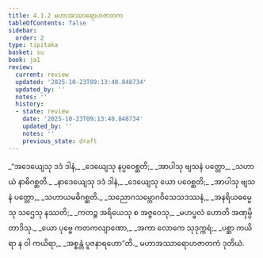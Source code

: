 ```yaml
---
title: 4.1.2 မဟာအဿာရောဟဇာတက
tableOfContents: false
sidebar:
  order: 2
type: tipitaka
basket: su
book: ja1
review:
  current: review
  updated: '2025-10-23T09:13:40.848734'
  updated_by: ''
  notes: ''
  history:
  - state: review
    date: '2025-10-23T09:13:40.848734'
    updated_by: ''
    notes: ''
    previous_state: draft
---
```



<ReviewStatus review={frontmatter.review} showDetails={true} />

<HypothesisAnnotation frontmatter={frontmatter} />

<DynamicBreadcrumb />

<Division number="5" book="ja1" e="ch" v="22" p="93">

<Paragraph number="888" type="verses" book="ja1">
_“အဒေယျေသု ဒဒံ ဒါနံ,_  
_ဒေယျေသု နပ္ပဝေစ္ဆတိ;_  
_အာပါသု ဗျသနံ ပတ္တော,_  
_သဟာယံ နာဓိဂစ္ဆတိ._  

</Paragraph>

</Division>
<Division number="6" book="ja1" e="ch" v="22" p="94">

<Paragraph number="889" type="verses" book="ja1">
_နာဒေယျေသု ဒဒံ ဒါနံ,_  
_ဒေယျေသု ယော ပဝေစ္ဆတိ;_  
_အာပါသု ဗျသနံ ပတ္တော,_  
_သဟာယမဓိဂစ္ဆတိ._  

</Paragraph>

</Division>
<Division number="7" book="ja1" e="ch" v="22" p="94">

<Paragraph number="890" type="verses" book="ja1">
_သညောဂသမ္ဘောဂဝိသေသဒဿနံ,_  
_အနရိယဓမ္မေသု သဌေသု နဿတိ;_  
_ကတဉ္စ အရိယေသု စ အဇ္ဇဝေသု,_  
_မဟပ္ဖလံ ဟောတိ အဏုမ္ပိ တာဒိသု._  

</Paragraph>

</Division>
<Division number="8" book="ja1" e="ch" v="22" p="94">

<Paragraph number="891" type="verses" book="ja1">
_ယော ပုဗ္ဗေ ကတကလျာဏော,_  
_အကာ လောကေ သုဒုက္ကရံ;_  
_ပစ္ဆာ ကယိရာ န ဝါ ကယိရာ,_  
_အစ္စန္တံ ပူဇနာရဟော”တိ._  


</Paragraph>
</Division>

<Paragraph number="892" type="center" book="ja1">
မဟာအဿာရောဟဇာတကံ ဒုတိယံ.
</Paragraph>